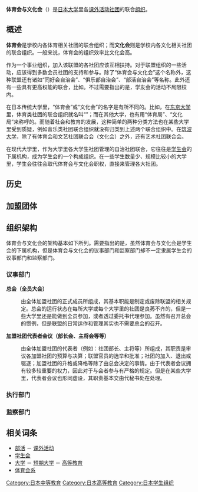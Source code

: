 {{Japanese|japanese=体育会と文化会|kana=たいいくかい-ぶんかかい|romaji=Taiiku-kai to Bunka-kai }}

'''体育会与文化会'''（{{Lang|ja|'''体育会と文化会'''}}）是[[日本|日本]][[大学|大学]]里各[[课外活动|课外活动]][[學生社團|社团]]的联合[[组织_(社会学)|组织]]。

== 概述 ==
'''体育会'''是学校内各体育相关社团的联合组织；而'''文化会'''则是学校内各文化相关社团的联合组织。一般来说，体育会的组织效率比文化会高。

作为一个事业组织，加入该联盟的各社团应该互相扶持。对于联盟组织的一些活动，应该得到多数会员社团的支持和参与。除了“体育会与文化会”这个名称外，这种联盟还有诸如“同好会自治会”、“俱乐部自治会”、“部活自治会”等名称。此外还有一些具有更高权能的联合，比如{{Link-ja|学友会|学友会}}。不过需要指出的是，学友会的活动不局限校内。

在日本传统大学里，“体育会”或“文化会”的名字是有所不同的。比如，在[[东京大学|东京大学]]里，体育类社团的联合组织就名叫“{{Link-ja|东京大学运动会|東京大学運動会|运动会}}”；而在其他大学，也有用“体育局”、“文化局”来称呼的。而随着社会和教育的发展，这种简单的两种分类方法也在某些大学里受到质疑，例如音乐类社团联合组织就没有归类到上述两个联合组织中。在[[筑波大学|筑波大学]]，除了有体育会和文艺社团联合会（文化会）之外，还有艺术社团联合会。

在现代大学里，作为大学里各大学生社团管理的自治社团联合，它往往是[[学生会|学生会]]的下属机构，成为学生会的一个构成组织。在一些学生数量少、规模比较小的大学里，学生会往往会取代体育会与文化会职权，直接来管理各大社团。

== 历史 ==

== 加盟团体 ==

== 组织架构 ==
体育会与文化会的架构基本如下所列。需要指出的是，虽然体育会与文化会是学生会的下属机构，但是体育会与文化会的议事部门和监察部门却不一定隶属学生会的议事部门和监察部门。

=== 议事部门 ===
'''总会（全员大会）'''
:由全体加盟社团的正式成员所组成，其基本职能是制定或废除联盟的相关规定。总会的运行状态在每所大学或每个大学里的社团是良莠不齐的，但是一些大学里还是能做到全员参加，或者透过委托书代理参加。虽然有召开总会的惯例，但是联盟的日常运作和管理其实也不需要总会的召开。

'''加盟社团代表者会议（部长会、主将会等等）'''
:由全体加盟社团的代表者（例如：社团部长、主将等）所组成，其职责是审议各加盟社团的预算与决算；联盟官员的选举和批准；社团的加入、退出或驱逐；加盟社团的升格或降格等除了由总会决定的事情。由于代表者会议拥有较多较重要的权力，因此对于与会者参与有严格的规定。但是在某些大学里，代表者会议也形同虚设，其职责基本交由代秘书处在处理。

=== 执行部门 ===

=== 监察部门 ===

== 相关词条 ==
* [[部活|部活]] － [[课外活动|课外活动]]
* [[学生会|学生会]]
* [[大学|大学]] － [[短期大学|短期大学]] － [[高等教育|高等教育]]
* [[体育会系|体育会系]]

[[Category:日本中等教育|Category:日本中等教育]]
[[Category:日本高等教育|Category:日本高等教育]]
[[Category:日本学生组织|Category:日本学生组织]]